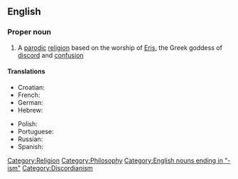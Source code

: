 ==English==
{{wikipedia}}

===Proper noun===
{{en-proper noun}}

# A [[parodic]] [[religion]] based on the worship of [[Eris]], the Greek goddess of [[discord]] and [[confusion]]

====Translations====
{{trans-top|parodic religion based on the worship of Eris}}
* Croatian: {{t-|hr|diskordijanizam|m}}
* French: {{t|fr|discordianisme|m}}
* German: {{t-|de|Diskordianismus|m}}
* Hebrew: {{t|he|דיסקורדיאניזם|sc=Hebr}}
{{trans-mid}}
* Polish: {{t|pl|dyskordianizm|m}}
* Portuguese: {{t|pt|Discordianismo|m}}
* Russian: {{t|ru|дискордианизм|m|tr=diskordianizm|sc=Cyrl}}
* Spanish: {{t|es|discordianismo|m}}
{{trans-bottom}}

[[Category:Religion]]
[[Category:Philosophy]]
[[Category:English nouns ending in "-ism"]]
[[Category:Discordianism]]
